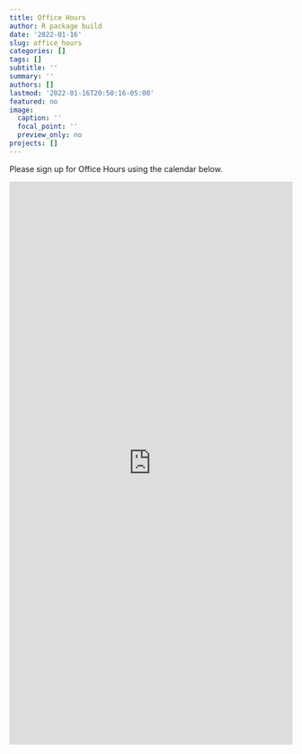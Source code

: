 ```yaml
---
title: Office Hours
author: R package build
date: '2022-01-16'
slug: office_hours
categories: []
tags: []
subtitle: ''
summary: ''
authors: []
lastmod: '2022-01-16T20:50:16-05:00'
featured: no
image:
  caption: ''
  focal_point: ''
  preview_only: no
projects: []
---
```


Please sign up for Office Hours using the calendar below.


<iframe src="https://embruna.youcanbook.me/?noframe=true&skipHeaderFooter=true" id="ycbmiframeembruna" style="width:100%;height:1000px;border:0px;background-color:transparent;" frameborder="0" allowtransparency="true"></iframe><script>window.addEventListener && window.addEventListener("message", function(event){if (event.origin === "https://embruna.youcanbook.me"){document.getElementById("ycbmiframeembruna").style.height = event.data + "px";}}, false);</script>
